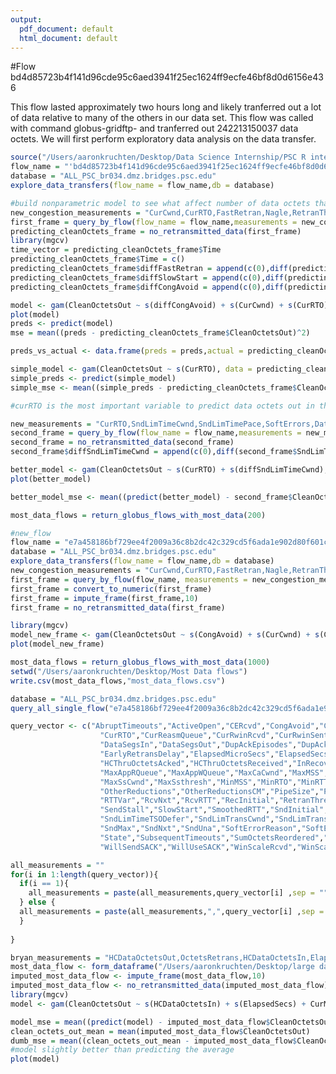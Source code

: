 ```yaml
---
output:
  pdf_document: default
  html_document: default
---
```

#Flow bd4d85723b4f141d96cde95c6aed3941f25ec1624ff9ecfe46bf8d0d6156e436

This flow lasted approximately two hours long and likely tranferred out a lot of data relative to many of the others in our data set. This flow was called with command globus-gridftp- and tranferred out 242213150037 data octets. We will first perform exploratory data analysis on the data transfer.

```R
source("/Users/aaronkruchten/Desktop/Data Science Internship/PSC R interface.R")
flow_name = "'bd4d85723b4f141d96cde95c6aed3941f25ec1624ff9ecfe46bf8d0d6156e436'"
database = "ALL_PSC_br034.dmz.bridges.psc.edu"
explore_data_transfers(flow_name = flow_name,db = database)
```

```R
#build nonparametric model to see what affect number of data octets that are not retransmitted
new_congestion_measurements = "CurCwnd,CurRTO,FastRetran,Nagle,RetranThresh,SlowStart,CongAvoid,DataOctetsOut,DataSegsOut,OctetsRetrans,SegsRetrans"
first_frame = query_by_flow(flow_name = flow_name,measurements = new_congestion_measurements,database = database)
predicting_cleanOctets_frame = no_retransmitted_data(first_frame)
library(mgcv)
time_vector = predicting_cleanOctets_frame$Time
predicting_cleanOctets_frame$Time = c()
predicting_cleanOctets_frame$diffFastRetran = append(c(0),diff(predicting_cleanOctets_frame$FastRetran))
predicting_cleanOctets_frame$diffSlowStart = append(c(0),diff(predicting_cleanOctets_frame$SlowStart))
predicting_cleanOctets_frame$diffCongAvoid = append(c(0),diff(predicting_cleanOctets_frame$CongAvoid))

model <- gam(CleanOctetsOut ~ s(diffCongAvoid) + s(CurCwnd) + s(CurRTO) + s(diffSlowStart) + s(diffFastRetran) + RetranThresh, data = predicting_cleanOctets_frame)
plot(model)
preds <- predict(model)
mse = mean((preds - predicting_cleanOctets_frame$CleanOctetsOut)^2)

preds_vs_actual <- data.frame(preds = preds,actual = predicting_cleanOctets_frame$CleanOctetsOut)

simple_model <- gam(CleanOctetsOut ~ s(CurRTO), data = predicting_cleanOctets_frame)
simple_preds <- predict(simple_model)
simple_mse <- mean((simple_preds - predicting_cleanOctets_frame$CleanOctetsOut)^2)

#curRTO is the most important variable to predict data octets out in this data set. 

new_measurements = "CurRTO,SndLimTimeCwnd,SndLimTimePace,SoftErrors,DataOctetsOut,DataSegsOut,OctetsRetrans,SegsRetrans"
second_frame = query_by_flow(flow_name = flow_name,measurements = new_measurements,database = database)
second_frame = no_retransmitted_data(second_frame)
second_frame$diffSndLimTimeCwnd = append(c(0),diff(second_frame$SndLimTimeCwnd))

better_model <- gam(CleanOctetsOut ~ s(CurRTO) + s(diffSndLimTimeCwnd), data = second_frame)
plot(better_model)

better_model_mse <- mean((predict(better_model) - second_frame$CleanOctetsOut)^2)

most_data_flows = return_globus_flows_with_most_data(200)
```

```R
#new_flow 
flow_name = "e7a458186bf729ee4f2009a36c8b2dc42c329cd5f6ada1e902d80f601c4c2131"
database = "ALL_PSC_br034.dmz.bridges.psc.edu"
explore_data_transfers(flow_name = flow_name,db = database)
new_congestion_measurements = "CurCwnd,CurRTO,FastRetran,Nagle,RetranThresh,SlowStart,CongAvoid,HCDataOctetsOut,DataSegsOut,OctetsRetrans,SegsRetrans"
first_frame = query_by_flow(flow_name, measurements = new_congestion_measurements,database = database)
first_frame = convert_to_numeric(first_frame)
first_frame = impute_frame(first_frame,10)
first_frame = no_retransmitted_data(first_frame)

library(mgcv)
model_new_frame <- gam(CleanOctetsOut ~ s(CongAvoid) + s(CurCwnd) + s(CurRTO) + s(SlowStart)  + RetranThresh, data = first_frame)
plot(model_new_frame)

most_data_flows = return_globus_flows_with_most_data(1000)
setwd("/Users/aaronkruchten/Desktop/Most Data flows")
write.csv(most_data_flows,"most_data_flows.csv")
```


```R
database = "ALL_PSC_br034.dmz.bridges.psc.edu"
query_all_single_flow("e7a458186bf729ee4f2009a36c8b2dc42c329cd5f6ada1e902d80f601c4c2131",database = database,"/Users/aaronkruchten/Desktop/large data flow",username = "reader",password = "listen")
```



```R

query_vector <- c("AbruptTimeouts","ActiveOpen","CERcvd","CongAvoid","CongSignals","CountRTT","CurAppRQueue","CurAppWQueue","CurCwnd","CurMSS",
                    "CurRTO","CurReasmQueue","CurRwinRcvd","CurRwinSent","CurSsthresh","CurTimeoutCount","DSACKDups","DataOctetsIn","DataOctetsOut",
                    "DataSegsIn","DataSegsOut","DupAckEpisodes","DupAcksIn","DupAcksOut","ECESent","ECN","ECNsignals","EarlyRetrans",
                    "EarlyRetransDelay","ElapsedMicroSecs","ElapsedSecs","EndTime","FastRetran","HCDataOctetsIn","HCDataOctetsOut","HCSumRTT",
                    "HCThruOctetsAcked","HCThruOctetsReceived","InRecovery","IpTosIn","IpTosOut","IpTtl","LimCwnd","LimMSS","MSSRcvd","MSSSent",
                    "MaxAppRQueue","MaxAppWQueue","MaxCaCwnd","MaxMSS","MaxPipeSize","MaxRTO","MaxRTT","MaxReasmQueue","MaxRwinRcvd","MaxRwinSent",
                    "MaxSsCwnd","MaxSsthresh","MinMSS","MinRTO","MinRTT","MinSsthresh","Nagle","NonRecovDA","NonRecovDAEpisodes","OctetsRetrans",
                    "OtherReductions","OtherReductionsCM","PipeSize","PostCongCountRTT","PostCongSumRTT","PreCongSumCwnd","PreCongSumRTT","Priority",
                    "RTTVar","RcvNxt","RcvRTT","RecInitial","RetranThresh","SACKBlocksRcvd","SACKsRcvd","SampleRTT","SegsIn","SegsOut","SegsRetrans",
                    "SendStall","SlowStart","SmoothedRTT","SndInitial","SndLimTimeCwnd","SndLimTimePace","SndLimTimeSnd","SndLimTimeStartUp",
                    "SndLimTimeTSODefer","SndLimTransCwnd","SndLimTransPace","SndLimTransRwin","SndLimTransSnd","SndLimTransStartUp","SndLimTransTSODefer",
                    "SndMax","SndNxt","SndUna","SoftErrorReason","SoftErrors","SpuriousFrDetected","SpuriousRtoDetected","StartTime","StartTimeStamp",
                    "State","SubsequentTimeouts","SumOctetsReordered","SumRTT","ThruOctetsAcked","ThruOctetsReceived","TimeStamps","Timeouts",
                    "WillSendSACK","WillUseSACK","WinScaleRcvd","WinScaleRcvd","WinScaleSent","ZeroRwinRcvd","ZeroRwinSent","analyzed","command")

all_measurements = ""
for(i in 1:length(query_vector)){
  if(i == 1){
    all_measurements = paste(all_measurements,query_vector[i] ,sep = "")
  } else {
  all_measurements = paste(all_measurements,",",query_vector[i] ,sep = "")
  }
  
}

bryan_measurements = "HCDataOctetsOut,OctetsRetrans,HCDataOctetsIn,ElapsedSecs,CurMSS,PipeSize,MaxPipeSize,CurRTO,CongSignals,CurCwnd,CurSsthresh,Timeouts,CurRwinSent,MaxRwinSent,ZeroRwinSent,CurRwinRcvd,MaxRwinRcvd,ZeroRwinRcvd"
most_data_flow <- form_dataframe("/Users/aaronkruchten/Desktop/large data flow",bryan_measurements)
imputed_most_data_flow <- impute_frame(most_data_flow,10)
imputed_most_data_flow <- no_retransmitted_data(imputed_most_data_flow)
library(mgcv)
model <- gam(CleanOctetsOut ~ s(HCDataOctetsIn) + s(ElapsedSecs) + CurMSS + PipeSize + MaxPipeSize + CurRTO + CongSignals + s(CurCwnd) + s(CurSsthresh) + Timeouts + CurRwinSent + MaxRwinSent + ZeroRwinSent + s(CurRwinRcvd) + MaxRwinRcvd + ZeroRwinRcvd, data = imputed_most_data_flow)

model_mse = mean((predict(model) - imputed_most_data_flow$CleanOctetsOut)^2)
clean_octets_out_mean = mean(imputed_most_data_flow$CleanOctetsOut)
dumb_mse = mean((clean_octets_out_mean - imputed_most_data_flow$CleanOctetsOut)^2)
#model slightly better than predicting the average
plot(model)
```


